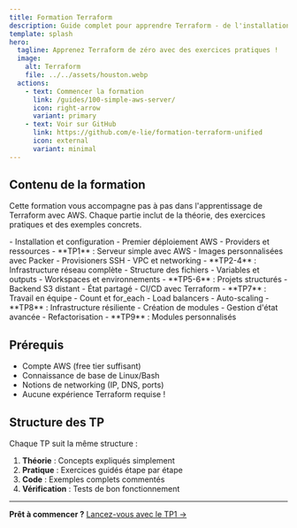 ```yaml
---
title: Formation Terraform
description: Guide complet pour apprendre Terraform - de l'installation aux modules avancés
template: splash
hero:
  tagline: Apprenez Terraform de zéro avec des exercices pratiques !
  image:
    alt: Terraform
    file: ../../assets/houston.webp
  actions:
    - text: Commencer la formation
      link: /guides/100-simple-aws-server/
      icon: right-arrow
      variant: primary
    - text: Voir sur GitHub
      link: https://github.com/e-lie/formation-terraform-unified
      icon: external
      variant: minimal
---
```



## Contenu de la formation

Cette formation vous accompagne pas à pas dans l'apprentissage de Terraform avec AWS. Chaque partie inclut de la théorie, des exercices pratiques et des exemples concrets.

<CardGrid stagger>
	<Card title="🚀 Bases de Terraform" icon="rocket">
		- Installation et configuration
		- Premier déploiement AWS
		- Providers et ressources
		- **TP1** : Serveur simple avec AWS
	</Card>
	<Card title="🔧 Configuration avancée" icon="setting">
		- Images personnalisées avec Packer
		- Provisioners SSH
		- VPC et networking
		- **TP2-4** : Infrastructure réseau complète
	</Card>
	<Card title="📁 Organisation des projets" icon="open-book">
		- Structure des fichiers
		- Variables et outputs
		- Workspaces et environnements
		- **TP5-6** : Projets structurés
	</Card>
	<Card title="🤝 Collaboration" icon="github">
		- Backend S3 distant
		- État partagé
		- CI/CD avec Terraform
		- **TP7** : Travail en équipe
	</Card>
	<Card title="⚡ Haute disponibilité" icon="star">
		- Count et for_each
		- Load balancers
		- Auto-scaling
		- **TP8** : Infrastructure résiliente
	</Card>
	<Card title="🧩 Modules et réutilisabilité" icon="puzzle">
		- Création de modules
		- Gestion d'état avancée
		- Refactorisation
		- **TP9** : Modules personnalisés
	</Card>
</CardGrid>

## Prérequis

- Compte AWS (free tier suffisant)
- Connaissance de base de Linux/Bash
- Notions de networking (IP, DNS, ports)
- Aucune expérience Terraform requise !

## Structure des TP

Chaque TP suit la même structure :
1. **Théorie** : Concepts expliqués simplement
2. **Pratique** : Exercices guidés étape par étape
3. **Code** : Exemples complets commentés
4. **Vérification** : Tests de bon fonctionnement

---

**Prêt à commencer ?** [Lancez-vous avec le TP1 →](/guides/100-simple-aws-server/)